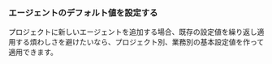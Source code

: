 ### エージェントのデフォルト値を設定する

プロジェクトに新しいエージェントを追加する場合、既存の設定値を繰り返し適用する煩わしさを避けたいなら、プロジェクト別、業務別の基本設定値を作って適用できます。

<ImgLang img='set-agent-category.png' desc='' />
